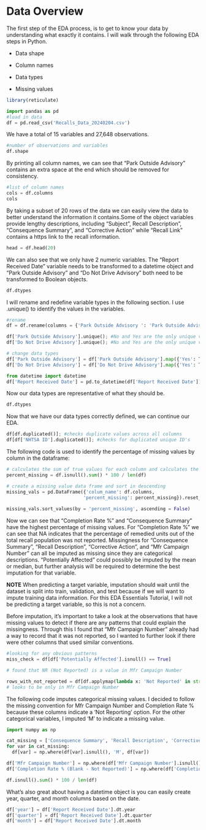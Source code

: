 # Data Overview

The first step of the EDA process, is to get to know your data by understanding what exactly it contains. I will walk through the following EDA steps in Python.

-   Data shape

-   Column names

-   Data types

-   Missing values

```r
library(reticulate)
```

```python
import pandas as pd
#load in data
df = pd.read_csv('Recalls_Data_20240204.csv')
```

We have a total of 15 variables and 27,648 observations.

```python
#number of observations and variables 
df.shape
```

By printing all column names, we can see that "Park Outside Advisory" contains an extra space at the end which should be removed for consistency.

```python
#list of column names 
cols = df.columns
cols
```

By taking a subset of 20 rows of the data we can easily view the data to better understand the information it contains.Some of the object variables provide lengthy descriptions, including "Subject", Recall Description", "Consequence Summary", and "Corrective Action" while "Recall Link" contains a https link to the recall information.

```python
head = df.head(20)
```

We can also see that we only have 2 numeric variables. The "Report Received Date" variable needs to be transformed to a datetime object and "Park Outside Advisory" and "Do Not Drive Advisory" both need to be transformed to Boolean objects.

```python
df.dtypes
```

I will rename and redefine variable types in the following section. I use .unique() to identify the values in the variables.

```python

#rename 
df = df.rename(columns = {'Park Outside Advisory ': 'Park Outside Advisory'})

df['Park Outside Advisory'].unique(); #No and Yes are the only unique values
df['Do Not Drive Advisory'].unique(); #No and Yes are the only unique values

# change data types
df['Park Outside Advisory'] = df['Park Outside Advisory'].map({'Yes': True, 'No': False})
df['Do Not Drive Advisory'] = df['Do Not Drive Advisory'].map({'Yes': True, 'No': False})

from datetime import datetime
df['Report Received Date'] = pd.to_datetime(df['Report Received Date'])

```

Now our data types are representative of what they should be.

```python
df.dtypes
```

Now that we have our data types correctly defined, we can continue our EDA.

```python
df[df.duplicated()]; #checks duplicate values across all columns
df[df['NHTSA ID'].duplicated()]; #checks for duplicated unique ID's
```

The following code is used to identify the percentage of missing values by column in the dataframe:

```python
# calculates the sum of true values for each column and calculates the % of each column missing and normalizes it by the total number of rows
percent_missing = df.isnull().sum() * 100 / len(df)

# create a missing value data frame and sort in descending 
missing_vals = pd.DataFrame({'colum_name': df.columns,
                            'percent_missing': percent_missing}).reset_index(drop = True)
                            
missing_vals.sort_values(by = 'percent_missing', ascending = False)
```

Now we can see that "Completion Rate %" and "Consequence Summary" have the highest percentage of missing values. For "Completion Rate %" we can see that NA indicates that the percentage of remedied units out of the total recall population was not reported. Missingness for "Consequence Summary", "Recall Description", "Corrective Action", and "Mfr Campaign Number" can all be imputed as missing since they are categorical descriptions. "Potentially Affected" could possibly be imputed by the mean or median, but further analysis will be required to determine the best imputation for that variable.

**NOTE** When predicting a target variable, imputation should wait until the dataset is split into train, validation, and test because if we will want to impute training data information. For this EDA Essentials Tutorial, I will not be predicting a target variable, so this is not a concern.

Before imputation, it's important to take a look at the observations that have missing values to detect if there are any patterns that could explain the missingness. Through this I found that "Mfr Campaign Number" already had a way to record that it was not reported, so I wanted to further look if there were other columns that used similar conventions.

```python
#looking for any obvious patterns 
miss_check = df[df['Potentially Affected'].isnull() == True] 

# found that NR (Not Reported) is a value in Mfr Campaign Number 

rows_with_not_reported = df[df.applymap(lambda x: 'Not Reported' in str(x)).any(axis=1)]
# looks to be only in Mfr Campaign Number 
```

The following code imputes categorical missing values. I decided to follow the missing convention for Mfr Campaign Number and Completion Rate % because these columns indicate a 'Not Reporting' option. For the other categorical variables, I imputed 'M' to indicate a missing value.

```python
import numpy as np

cat_missing = ['Consequence Summary', 'Recall Description', 'Corrective Action']
for var in cat_missing:
  df[var] = np.where(df[var].isnull(), 'M', df[var])

df['Mfr Campaign Number'] = np.where(df['Mfr Campaign Number'].isnull(), 'NR (Not Reported)', df['Mfr Campaign Number'])
df['Completion Rate % (Blank - Not Reported)'] = np.where(df['Completion Rate % (Blank - Not Reported)'].isnull(), '(Not Reported)', df['Completion Rate % (Blank - Not Reported)'])

df.isnull().sum() * 100 / len(df)

```

What's also great about having a datetime object is you can easily create year, quarter, and month columns based on the date.

```python

df['year'] = df['Report Received Date'].dt.year
df['quarter'] = df['Report Received Date'].dt.quarter
df['month'] = df['Report Received Date'].dt.month

```

